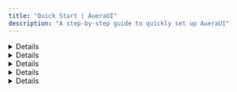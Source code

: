 ```yaml
---
title: "Quick Start | AueraUI"
description: "A step-by-step guide to quickly set up AueraUI"
---
```


<DetailCard description="Quickly get started with AueraUI and unleash its powerful features in just minutes." />

<Details>
  <p className="text py-3 px-3 max-[550px]:px-2">
    AueraUI is a robust UI library providing flexible, high-quality components,
    built with <b>Tailwind CSS</b> and <TabLink to="https://motion.dev" label="Motion" />
    offering you a powerful toolkit to build stunning, interactive user interfaces with ease.
  </p>
</Details>

<Details id="getting-started">
  <HeaderLabel id="getting-started">Getting Started</HeaderLabel>
  <p className="text">
    This guide will walk you through getting started with AueraUI. You&apos;ll
    learn how to set it up, customize it and integrate it into your project!
  </p>
</Details>

<Details id="installation" className="mb-2">
  <HeaderLabel id="installation">Installation</HeaderLabel>
</Details>

<Details id="prerequisites">
  <HeaderLabel id="prerequisites" as="h3" className="text-lg">
      Prerequisites
  </HeaderLabel>
  <Box direction="column" className="gap-3 text-primary">
      <p className="font-inter font-normal text-base gap-1 flex items-center">
        <Link
          href="https://reactjs.org/"
              className=" text-blue-600 hover:opacity-75 flex items-center gap-1"
              target="_blank"
          >
          <>React 18</> <HiArrowTopRightOnSquare size={18} />
        </Link>{" "}
            or later
      </p>
      <p className="font-inter font-normal text-base gap-1 flex items-center">
        <Link
          href="https://tailwindcss.com/"
          className=" text-blue-600 hover:opacity-75 flex items-center gap-1"
          target="_blank"
        >
            <>Tailwind CSS 3.4</> <HiArrowTopRightOnSquare size={18} />
        </Link>{" "}
            or later
      </p>
  </Box>
</Details>

<Details className="!gap-0">
  <Installation />
</Details>
